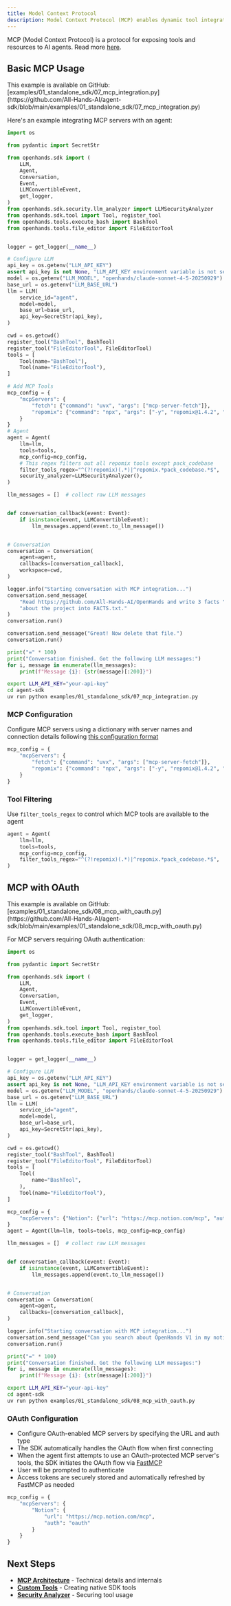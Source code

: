 ```yaml
---
title: Model Context Protocol
description: Model Context Protocol (MCP) enables dynamic tool integration from external servers. Agents can discover and use MCP-provided tools automatically.
---
```


MCP (Model Context Protocol) is a protocol for exposing tools and resources to AI agents. Read more [here](https://modelcontextprotocol.io/).


## Basic MCP Usage

<Note>
This example is available on GitHub: [examples/01_standalone_sdk/07_mcp_integration.py](https://github.com/All-Hands-AI/agent-sdk/blob/main/examples/01_standalone_sdk/07_mcp_integration.py)
</Note>

Here's an example integrating MCP servers with an agent:

```python icon="python" expandable examples/01_standalone_sdk/07_mcp_integration
import os

from pydantic import SecretStr

from openhands.sdk import (
    LLM,
    Agent,
    Conversation,
    Event,
    LLMConvertibleEvent,
    get_logger,
)
from openhands.sdk.security.llm_analyzer import LLMSecurityAnalyzer
from openhands.sdk.tool import Tool, register_tool
from openhands.tools.execute_bash import BashTool
from openhands.tools.file_editor import FileEditorTool


logger = get_logger(__name__)

# Configure LLM
api_key = os.getenv("LLM_API_KEY")
assert api_key is not None, "LLM_API_KEY environment variable is not set."
model = os.getenv("LLM_MODEL", "openhands/claude-sonnet-4-5-20250929")
base_url = os.getenv("LLM_BASE_URL")
llm = LLM(
    service_id="agent",
    model=model,
    base_url=base_url,
    api_key=SecretStr(api_key),
)

cwd = os.getcwd()
register_tool("BashTool", BashTool)
register_tool("FileEditorTool", FileEditorTool)
tools = [
    Tool(name="BashTool"),
    Tool(name="FileEditorTool"),
]

# Add MCP Tools
mcp_config = {
    "mcpServers": {
        "fetch": {"command": "uvx", "args": ["mcp-server-fetch"]},
        "repomix": {"command": "npx", "args": ["-y", "repomix@1.4.2", "--mcp"]},
    }
}
# Agent
agent = Agent(
    llm=llm,
    tools=tools,
    mcp_config=mcp_config,
    # This regex filters out all repomix tools except pack_codebase
    filter_tools_regex="^(?!repomix)(.*)|^repomix.*pack_codebase.*$",
    security_analyzer=LLMSecurityAnalyzer(),
)

llm_messages = []  # collect raw LLM messages


def conversation_callback(event: Event):
    if isinstance(event, LLMConvertibleEvent):
        llm_messages.append(event.to_llm_message())


# Conversation
conversation = Conversation(
    agent=agent,
    callbacks=[conversation_callback],
    workspace=cwd,
)

logger.info("Starting conversation with MCP integration...")
conversation.send_message(
    "Read https://github.com/All-Hands-AI/OpenHands and write 3 facts "
    "about the project into FACTS.txt."
)
conversation.run()

conversation.send_message("Great! Now delete that file.")
conversation.run()

print("=" * 100)
print("Conversation finished. Got the following LLM messages:")
for i, message in enumerate(llm_messages):
    print(f"Message {i}: {str(message)[:200]}")
```

```bash Running the example
export LLM_API_KEY="your-api-key"
cd agent-sdk
uv run python examples/01_standalone_sdk/07_mcp_integration.py
```


### MCP Configuration

Configure MCP servers using a dictionary with server names and connection details following [this configuration format](https://gofastmcp.com/clients/client#configuration-format)

```python highlight={3-4}
mcp_config = {
    "mcpServers": {
        "fetch": {"command": "uvx", "args": ["mcp-server-fetch"]},
        "repomix": {"command": "npx", "args": ["-y", "repomix@1.4.2", "--mcp"]},
    }
}
```

### Tool Filtering

Use `filter_tools_regex` to control which MCP tools are available to the agent

```python highlight={5}
agent = Agent(
    llm=llm,
    tools=tools,
    mcp_config=mcp_config,
    filter_tools_regex="^(?!repomix)(.*)|^repomix.*pack_codebase.*$",
)
```

## MCP with OAuth

<Note>
This example is available on GitHub: [examples/01_standalone_sdk/08_mcp_with_oauth.py](https://github.com/All-Hands-AI/agent-sdk/blob/main/examples/01_standalone_sdk/08_mcp_with_oauth.py)
</Note>

For MCP servers requiring OAuth authentication:


```python icon="python" expandable examples/01_standalone_sdk/08_mcp_with_oauth
import os

from pydantic import SecretStr

from openhands.sdk import (
    LLM,
    Agent,
    Conversation,
    Event,
    LLMConvertibleEvent,
    get_logger,
)
from openhands.sdk.tool import Tool, register_tool
from openhands.tools.execute_bash import BashTool
from openhands.tools.file_editor import FileEditorTool


logger = get_logger(__name__)

# Configure LLM
api_key = os.getenv("LLM_API_KEY")
assert api_key is not None, "LLM_API_KEY environment variable is not set."
model = os.getenv("LLM_MODEL", "openhands/claude-sonnet-4-5-20250929")
base_url = os.getenv("LLM_BASE_URL")
llm = LLM(
    service_id="agent",
    model=model,
    base_url=base_url,
    api_key=SecretStr(api_key),
)

cwd = os.getcwd()
register_tool("BashTool", BashTool)
register_tool("FileEditorTool", FileEditorTool)
tools = [
    Tool(
        name="BashTool",
    ),
    Tool(name="FileEditorTool"),
]

mcp_config = {
    "mcpServers": {"Notion": {"url": "https://mcp.notion.com/mcp", "auth": "oauth"}}
}
agent = Agent(llm=llm, tools=tools, mcp_config=mcp_config)

llm_messages = []  # collect raw LLM messages


def conversation_callback(event: Event):
    if isinstance(event, LLMConvertibleEvent):
        llm_messages.append(event.to_llm_message())


# Conversation
conversation = Conversation(
    agent=agent,
    callbacks=[conversation_callback],
)

logger.info("Starting conversation with MCP integration...")
conversation.send_message("Can you search about OpenHands V1 in my notion workspace?")
conversation.run()

print("=" * 100)
print("Conversation finished. Got the following LLM messages:")
for i, message in enumerate(llm_messages):
    print(f"Message {i}: {str(message)[:200]}")
```

```bash Running the example
export LLM_API_KEY="your-api-key"
cd agent-sdk
uv run python examples/01_standalone_sdk/08_mcp_with_oauth.py
```

### OAuth Configuration
- Configure OAuth-enabled MCP servers by specifying the URL and auth type
- The SDK automatically handles the OAuth flow when first connecting
- When the agent first attempts to use an OAuth-protected MCP server's tools, the SDK initiates the OAuth flow via [FastMCP](https://gofastmcp.com/servers/auth/authentication)
- User will be prompted to authenticate
- Access tokens are securely stored and automatically refreshed by FastMCP as needed

```python highlight={5}
mcp_config = {
    "mcpServers": {
        "Notion": {
            "url": "https://mcp.notion.com/mcp",
            "auth": "oauth"
        }
    }
}
```

## Next Steps

- **[MCP Architecture](/sdk/architecture/sdk/mcp)** - Technical details and internals
- **[Custom Tools](/sdk/guides/custom-tools)** - Creating native SDK tools
- **[Security Analyzer](/sdk/guides/security-analyzer)** - Securing tool usage
